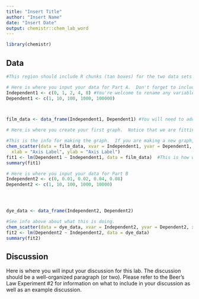 ```yaml
---
title: "Insert Title"
author: "Insert Name"
date: "Insert Date"
output: chemistr::chem_lab_word
---
```


```r
library(chemistr)
```        

## Data

 
```r

#This region should include R chunks (tan boxes) for the two data sets (part A and Part B) and 6 graphs.  2 XvsY plots, 2 Xvslog(Y) plots, and 2 log(X)vsLog(Y) plots.  The R chunks for the XvsY plots are given.  You need to use the e-book and how the given graphs were formated to create the code for the semi log and log plots.

```

```r
# Here is where you input your data for Part A.  Don't forget to include variables for the log(x) and log(Y).  Check out Chester's e-book on how to add these variables and make the calculations.
Independent1 <- c(0, 1, 2, 4, 8) #You're welcome to rename any variable to something that is easier for you to follow.  You will also need to repalce any given values to reflect your experiment and your values.
Dependent1 <- c(1, 10, 100, 1000, 100000)



film_data <- data_frame(Independent1, Dependent1) #You will need to add your new variables to the data frame too.
```


```r
# Here is where you create your first graph.  Notice that we are fitting the data to the line Y=mX+b.  Determine whether this data fits well to this line and comment on this in the caption.  In order to get the slope of your fit line, run this chunk.  The value given in the console from `summary()` on the fitted model gives the slope and intercept of the best fit line (m and b in the equation above) as well as the R-squared value. If this is a good model, include this slope in the graph caption.

#This is the info for making the graph.  If you are making a new graph, the variables will need to reflect this.
chem_scatter(data = film_data, xvar = Independent1, yvar = Dependent1, 
  xlab = "Axis Label", ylab = "Axis Label") 
fit1 <- lm(Dependent1 ~ Independent1, data = film_data)  #This is how we get the fit values out.  If you change the variables you're graphing, the same will need to be done here.
summary(fit1)
```





```r
# Here is where you input your data for Part B
Independent2 <- c(0, 0.01, 0.02, 0.04, 0.08)
Dependent2 <- c(1, 10, 100, 1000, 10000)




dye_data <- data_frame(Independent2, Dependent2)
```

```r
#See info above about what this is doing.
chem_scatter(data = dye_data, xvar = Independent2, yvar = Dependent2, xlab = "Axis Label", ylab = "Axis Label")
fit2 <- lm(Dependent2 ~ Independent2, data = dye_data)
summary(fit2)
```



## Discussion

Here is where you will input your discussion for this lab. The discussion should be a well-organized paragraph (or two).  Please refer to the Beer's Law Experiment #2 for information on what to include in your discussion as well as an example discussion.
